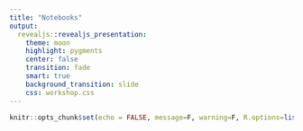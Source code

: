 ```yaml
---
title: "Notebooks"
output: 
  revealjs::revealjs_presentation:
    theme: moon
    highlight: pygments
    center: false
    transition: fade
    smart: true
    background_transition: slide
    css: workshop.css
---
```


```r
knitr::opts_chunk$set(echo = FALSE, message=F, warning=F, R.options=list(width=120), fig.align = 'center')
```